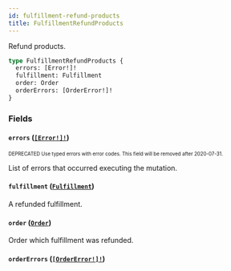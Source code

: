 ```yaml
---
id: fulfillment-refund-products
title: FulfillmentRefundProducts
---
```


Refund products.

```graphql
type FulfillmentRefundProducts {
  errors: [Error!]!
  fulfillment: Fulfillment
  order: Order
  orderErrors: [OrderError!]!
}
```

### Fields

#### `errors` ([`[Error!]!`](/api-reference/objects/error.mdx))

<sub><sup><span className="deprecatedTag">DEPRECATED</span> Use typed errors with error codes. This field will be removed after 2020-07-31.</sup></sub>

List of errors that occurred executing the mutation.

#### `fulfillment` ([`Fulfillment`](/api-reference/objects/fulfillment.mdx))

A refunded fulfillment.

#### `order` ([`Order`](/api-reference/objects/order.mdx))

Order which fulfillment was refunded.

#### `orderErrors` ([`[OrderError!]!`](/api-reference/objects/order-error.mdx))
